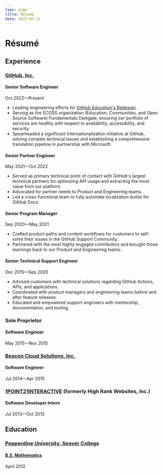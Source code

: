 ```yaml
---
type: page
title: Résumé
date: 2023-07-11
---
```


# Résumé

## Experience

### [GitHub, Inc.](https://github.com/)

#### Senior Software Engineer
Oct 2022––Present

- Leading engineering efforts for [GitHub Education's Redesign](https://github.blog/changelog/2024-04-01-github-education-redesign/).
- Serving as the ECOSS organization (Education, Communities, and Open Source Software) Fundamentals Delegate, ensuring our portfolio of services are healthy with respect to availability, accessibility, and security.
- Spearheaded a significant Internationalization initiative at GitHub, solving complex technical issues and establishing a comprehensive translation pipeline in partnership with Microsoft.

#### Senior Partner Engineer
May 2021––Oct 2022

- Served as primary technical point of contact with GitHub's largest technical partners for optimizing API usage and extracting the most value from our platform.
- Advocated for partner needs to Product and Engineering teams.
- Led a cross-functional team to fully automate localization builds for GitHub Docs.

#### Senior Program Manager
Sep 2020––May 2021

- Crafted product paths and content workflows for customers to self-solve their issues in the GitHub Support Community.
- Partnered with the most highly engaged contributors and brought those learnings back to our Product and Engineering teams.

#### Senior Technical Support Engineer
Dec 2015––Sep 2020

- Advised customers with technical solutions regarding GitHub Actions, APIs, and applications.
- Coordinated with product managers and engineering teams before and after feature releases.
- Educated and empowered support engineers with mentorship, documentation, and tooling.

### Sole Proprietor

#### Software Engineer
May 2015––Nov 2015

### [Beacon Cloud Solutions, Inc.](https://www.beaconcloudsolutions.com/)

#### Software Engineer
Jul 2014––Apr 2015

### [1POINT21INTERACTIVE](https://www.1point21interactive.com/) (formerly High Rank Websites, Inc.)

#### Software Developer Intern
Jul 2013––Oct 2013

## Education

### [Pepperdine University, Seaver College](https://seaver.pepperdine.edu/)

#### [B.S. Mathematics](https://seaver.pepperdine.edu/natural-science/undergraduate/mathematics/)
April 2012
